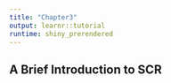 ```yaml
---
title: "Chapter3"
output: learnr::tutorial
runtime: shiny_prerendered
---
```


## A Brief Introduction to SCR
